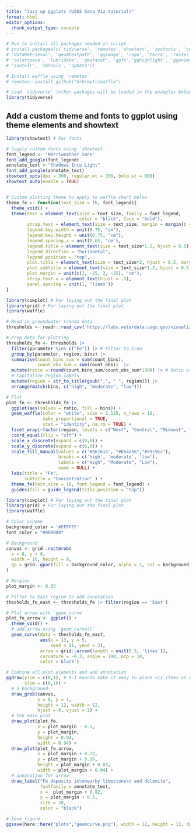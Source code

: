 ```yaml
---
title: "Jazz up ggplots (USGS Data Viz tutorial)"
format: html
editor_options: 
  chunk_output_type: console
---
```



```r
# Run to install all packages needed in script
# install.packages(c('tidyverse', 'remotes','showtext', 'sysfonts', 'cowplot',
# 'dataRetrieval', 'geomtextpath', 'ggimage', 'rnpn', 'terra', 'raster', 'sf',
# 'colorspace', 'lubridate', 'geofacet', 'ggfx','gghighlight', 'gganimate',
# 'snotelr', 'sbtools', 'spData'))

# Install waffle using `remotes`
# remotes::install_github("hrbrmstr/waffle")

# Load `tidyverse` (other packages will be loaded in the examples below)
library(tidyverse)


```

## Add a custom theme and fonts to ggplot using theme elements and showtext 

```r
library(showtext) # For fonts

# Supply custom fonts using `showtext` 
font_legend <- 'Merriweather Sans'
font_add_google(font_legend)
annotate_text <-"Shadows Into Light"
font_add_google(annotate_text)
showtext_opts(dpi = 300, regular.wt = 300, bold.wt = 800)
showtext_auto(enable = TRUE)


# Custom plotting theme to apply to waffle chart below
theme_fe <- function(text_size = 16, font_legend){
  theme_void() +
  theme(text = element_text(size = text_size, family = font_legend, 
                            color = "black", face = "bold"),
        strip.text = element_text(size = text_size, margin = margin(b = 10)),
        legend.key.width = unit(0.75, "cm"),
        legend.key.height = unit(0.75, "cm"),
        legend.spacing.x = unit(0.65, 'cm'),
        legend.title = element_text(size = text_size*1.5, hjust = 0.5),
        legend.direction = "horizontal",
        legend.position = "top", 
        plot.title = element_text(size = text_size*2, hjust = 0.5, margin = margin(t = -10)),
        plot.subtitle = element_text(size = text_size*1.2, hjust = 0.5),
        plot.margin = unit(c(2, -25, 2, -25), "cm"),
        strip.text.x = element_text(hjust = .5),
        panel.spacing = unit(1, "lines"))
}

```


```r
library(cowplot) # For laying out the final plot
library(grid) # For laying out the final plot
library(waffle) 

# Read in groundwater trends data
thresholds <- readr::read_csv('https://labs.waterdata.usgs.gov/visualizations/23_chart_challenge/threshold_decadal_gw_reg.csv', show_col_types = FALSE)  

# Prep data for plotting
thresholds_fe <- thresholds |> 
  filter(parameter %in% c("Fe")) |> # Filter to Iron
  group_by(parameter, region, bins) |> 
  summarise(count_bins_sum = sum(count_bins),
            count_obs_sum = sum(count_obs))  |> 
  mutate(ratio = round(count_bins_sum/count_obs_sum*100)) |> # Ratio of bins to observations
  # Capitalize region labels
  mutate(region = str_to_title(gsub(",", " ", region))) |> 
  arrange(match(bins, c("high", "moderate", "low")))

# Plot
plot_fe <- thresholds_fe |> 
  ggplot(aes(values = ratio, fill = bins)) +
  geom_waffle(color = "white", size = 1.125, n_rows = 10, 
              make_proportional = TRUE,
              stat = "identity", na.rm = TRUE) +
  facet_wrap(~factor(region, levels = c("West", "Central", "Midwest", "East"))) +
  coord_equal(clip = "off") + 
  scale_x_discrete(expand = c(0,0)) +
  scale_y_discrete(expand = c(0,0)) +
  scale_fill_manual(values = c('#36161a', "#b54a56","#e9c9cc"), 
                    breaks = c('high', 'moderate', 'low'), 
                    labels = c("High", "Moderate", "Low"),
                    name = NULL) +
  labs(title = "Fe",
       subtitle = "Concentration" ) +
  theme_fe(text_size = 18, font_legend = font_legend) +
  guides(fill = guide_legend(title.position = "top"))

```


```r
library(cowplot) # For laying out the final plot
library(grid) # For laying out the final plot
library(waffle) 

# Color scheme
background_color = '#FFFFFF'
font_color = "#000000"

# Background
canvas <- grid::rectGrob(
  x = 0, y = 0,
  width = 16, height = 9,
  gp = grid::gpar(fill = background_color, alpha = 1, col = background_color)
)

# Margins
plot_margin <- 0.05

# Filter to East region to add annotation
thesholds_fe_east <- thresholds_fe |> filter(region == 'East')

# Plot arrow with `geom_curve`
plot_fe_arrow <- ggplot() + 
  theme_void() +
  # add arrow using `geom_curve()`
  geom_curve(data = thesholds_fe_east,
             aes(x = 13, y = 5,
                 xend = 11, yend = 3),
             arrow = grid::arrow(length = unit(0.5, 'lines')), 
             curvature = -0.3, angle = 100, ncp = 10,
             color ='black')

# Combine all plot elements and add annotation 
ggdraw(ylim = c(0,1), # 0-1 bounds make it easy to place viz items on canvas
       xlim = c(0,1)) +
  # a background
  draw_grob(canvas,
            x = 0, y = 1,
            height = 12, width = 12,
            hjust = 0, vjust = 1) +
  # the main plot
  draw_plot(plot_fe,
            x = plot_margin - 0.1,
            y = plot_margin,
            height = 0.94,
            width = 0.94) +
  draw_plot(plot_fe_arrow,
            x = plot_margin + 0.72,
            y = plot_margin + 0.16,
            height = plot_margin + 0.03,
            width = plot_margin + 0.04) +
  # annotation for arrow
  draw_label("Fe deposits in\nnearby limestone\n and dolomite",
             fontfamily = annotate_text,
             x =  plot_margin + 0.82,   
             y = plot_margin + 0.3,
             size = 28,
             color = "black")

# Save figure 
ggsave(here::here("plots","geomcurve.png"), width = 12, height = 12, dpi = 300, bg = "white")

```



